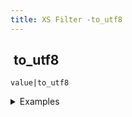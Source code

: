 ```yaml
---
title: XS Filter -to_utf8
---
```


## <img src="../assets/docuBadge (11).png" alt="" data-size="line" /> to\_utf8 <a href="#xsto_utf8" id="xsto_utf8"></a>

`value|to_utf8`

<details>

<summary>Examples</summary>

```javascript
"text"|to_utf8    // Converts to UTF-8 encoding
"test"|to_utf8    // Ensures UTF-8 encoding
```

</details>
